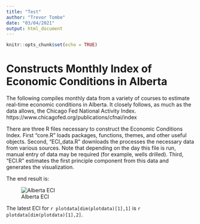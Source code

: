 ```yaml
---
title: "Test"
author: "Trevor Tombe"
date: "03/04/2021"
output: html_document
---
```


```r
knitr::opts_chunk$set(echo = TRUE)
```

# Constructs Monthly Index of Economic Conditions in Alberta

The following compiles monthly data from a variety of courses to estimate real-time economic conditions in Alberta. It closely follows, as much as the data allows, the Chicago Fed National Activity Index. https://www.chicagofed.org/publications/cfnai/index 

There are three R files necessary to construct the Economic Conditions Index. First "core.R" loads packages, functions, themes, and other useful objects. Second, "ECI_data.R" downloads the processes the necessary data from various sources. Note that depending on the day this file is run, manual entry of data may be required (for example, wells drilled). Third, "ECI.R" estimates the first principle component from this data and generates the visualization.

The end result is:

![Alberta ECI](plot.png)

The latest ECI for `r plotdata[dim(plotdata)[1],1]` is `r plotdata[dim(plotdata)[1],2]`.

